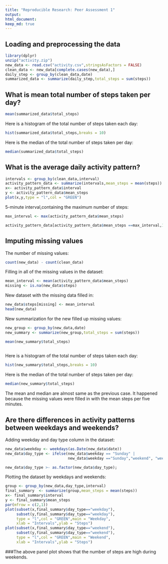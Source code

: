 ```yaml
---
title: "Reproducible Research: Peer Assessment 1"
output: 
html_document:
keep_md: true
---
```



## Loading and preprocessing the data

```r
library(dplyr)
unzip("activity.zip")
new_data <- read.csv("activity.csv",stringsAsFactors = FALSE)
clean_data <- new_data[complete.cases(new_data),]
daily_step <- group_by(clean_data,date)
summarized_data <- summarize(daily_step,total_steps = sum(steps))
```



## What is mean total number of steps taken per day?

```r
mean(summarized_data$total_steps)

```  

Here is a histogram of the total number of steps taken each day:

```r
hist(summarized_data$total_steps,breaks = 10)
```  

Here is the median of the total number of steps taken per day:

```r
median(summarized_data$total_steps)
```  



## What is the average daily activity pattern?


```r
intervals <- group_by(clean_data,interval)
activity_pattern_data <- summarize(intervals,mean_steps = mean(steps))
x<- activity_pattern_data$interval
y <- activity_pattern_data$mean_steps
plot(x,y,type = "l",col = "GREEN")

```  

5-minute interval,containing the maximum number of steps:  

```r
max_interval <- max(activity_pattern_data$mean_steps)

activity_pattern_data[activity_pattern_data$mean_steps ==max_interval,1]
```  



## Imputing missing values

The number of missing values:  

```r
count(new_data) - count(clean_data)

```  

Filling in all of the missing values in the dataset:  

```r
mean_interval <- mean(activity_pattern_data$mean_steps)
missing <- is.na(new_data$steps)

```  


New dataset with the missing data filled in:  

```r
new_data$steps[missing] <- mean_interval
head(new_data)

```  

New summarization for the new filled up missing values:  

```r
new_group <- group_by(new_data,date)
new_summary <- summarize(new_group,total_steps = sum(steps))
```
```r
mean(new_summary$total_steps)
 
```  

Here is a histogram of the total number of steps taken each day:  


```r
hist(new_summary$total_steps,breaks = 10)
```  

Here is the median of the total number of steps taken per day:  

```r
median(new_summary$total_steps)
```  


The mean and median are almost same as the previous case. It happened  
because the missing values were filled in with the mean steps per five minutes.  


## Are there differences in activity patterns between weekdays and weekends?

Adding weekday and day type column in the dataset:  

```r
new_data$weekday <- weekdays(as.Date(new_data$date))
new_data$day_type <- ifelse(new_data$weekday == "Sunday" | 
                            new_data$weekday =="Sunday","weekend", "weekday")

new_data$day_type >- as.factor(new_data$day_type);  
```  


Plotting the dataset by weekdays and weekends:  

```r
group <- group_by(new_data,day_type,interval)
final_summary  <- summarize(group,mean_steps = mean(steps))
x<- final_summary$interval
y <- final_summary$mean_steps
par(mfrow = c(2,1))
plot(subset(x,final_summary$day_type=="weekday"),
     subset(y,final_summary$day_type=="weekday"),
     type = "l",col = "GREEN",main = "Weekday",
     xlab = "Intervals",ylab = "Steps")
plot(subset(x,final_summary$day_type=="weekend"),
     subset(y,final_summary$day_type=="weekend"),
     type = "l",col = "GREEN",main = "Weekend",
     xlab = "Intervals",ylab = "Steps")

```

###The above panel plot shows that the number of steps are high during weekends.

